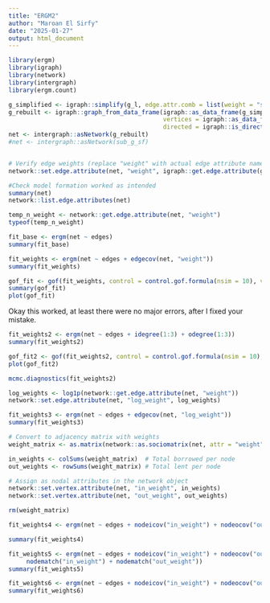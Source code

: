 ```yaml
---
title: "ERGM2"
author: "Maroan El Sirfy"
date: "2025-01-27"
output: html_document
---
```


```r
library(ergm)
library(igraph)
library(network)
library(intergraph)
library(ergm.count)
```


```r
g_simplified <- igraph::simplify(g_l, edge.attr.comb = list(weight = "sum"))
g_rebuilt <- igraph::graph_from_data_frame(igraph::as_data_frame(g_simplified, what = "edges"),
                                           vertices = igraph::as_data_frame(g_simplified, what = "vertices"),
                                           directed = igraph::is_directed(g_simplified))
net <- intergraph::asNetwork(g_rebuilt)
#net <- intergraph::asNetwork(sub_g_sf)


# Verify edge weights (replace "weight" with actual edge attribute name)
network::set.edge.attribute(net, "weight", igraph::get.edge.attribute(g_l, "weight"))

```


```r
#Check model formation worked as intended
summary(net)
network::list.edge.attributes(net)
```
```r
temp_n_weight <- network::get.edge.attribute(net, "weight")
typeof(temp_n_weight)
```

```r
fit_base <- ergm(net ~ edges)
summary(fit_base)
```

```r
fit_weights <- ergm(net ~ edges + edgecov(net, "weight"))
summary(fit_weights)
```

```r
gof_fit <- gof(fit_weights, control = control.gof.formula(nsim = 10), verbose = 4)
summary(gof_fit)
plot(gof_fit)
```
Okay this worked, at least there were no major errors, after I fixed your mistake.

```r
fit_weights2 <- ergm(net ~ edges + idegree(1:3) + odegree(1:3))
summary(fit_weights2)
```
```r
gof_fit2 <- gof(fit_weights2, control = control.gof.formula(nsim = 10), verbose = 4)
plot(gof_fit2)
```
```r
mcmc.diagnostics(fit_weights2)
```


```r
log_weights <- log1p(network::get.edge.attribute(net, "weight"))
network::set.edge.attribute(net, "log_weight", log_weights)
```

```r
fit_weights3 <- ergm(net ~ edges + edgecov(net, "log_weight"))
summary(fit_weights3)
```


```r
# Convert to adjacency matrix with weights
weight_matrix <- as.matrix(network::as.sociomatrix(net, attr = "weight"))

in_weights <- colSums(weight_matrix)  # Total borrowed per node
out_weights <- rowSums(weight_matrix) # Total lent per node

# Assign as nodal attributes in the network object
network::set.vertex.attribute(net, "in_weight", in_weights)
network::set.vertex.attribute(net, "out_weight", out_weights)

rm(weight_matrix)
```



```r
fit_weights4 <- ergm(net ~ edges + nodeicov("in_weight") + nodeocov("out_weight"))

summary(fit_weights4)
```


```r
fit_weights5 <- ergm(net ~ edges + nodeicov("in_weight") + nodeocov("out_weight") + 
     nodematch("in_weight") + nodematch("out_weight"))
summary(fit_weights5)
```

```r
fit_weights6 <- ergm(net ~ edges + nodeicov("in_weight") + nodeocov("out_weight") + idegree(1) + odegree(1))
summary(fit_weights6)
```

